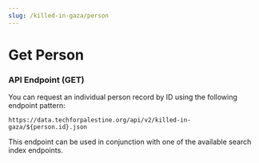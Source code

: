 ```yaml
---
slug: /killed-in-gaza/person
---
```


# Get Person


<KilledPersonSearch />

### API Endpoint (GET)

You can request an individual person record by ID using the following endpoint pattern:

```
https://data.techforpalestine.org/api/v2/killed-in-gaza/${person.id}.json
```

This endpoint can be used in conjunction with one of the available search index endpoints.

